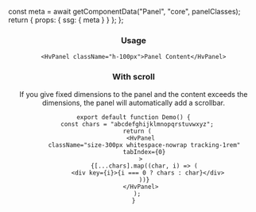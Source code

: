 

  const meta = await getComponentData("Panel", "core", panelClasses);
  return { props: { ssg: { meta } } };
};

<Header />

### Usage

```tsx live
<HvPanel className="h-100px">Panel Content</HvPanel>
```

### With scroll

If you give fixed dimensions to the panel and the content exceeds the dimensions, the panel will automatically add a scrollbar.

```tsx live
export default function Demo() {
  const chars = "abcdefghijklmnopqrstuvwxyz";
  return (
    <HvPanel
      className="size-300px whitespace-nowrap tracking-1rem"
      tabIndex={0}
    >
      {[...chars].map((char, i) => (
        <div key={i}>{i === 0 ? chars : char}</div>
      ))}
    </HvPanel>
  );
}
```
